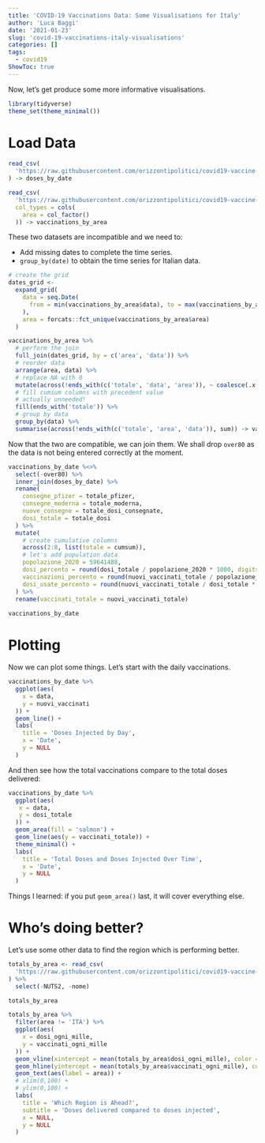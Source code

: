 ```yaml
---
title: 'COVID-19 Vaccinations Data: Some Visualisations for Italy'
author: 'Luca Baggi'
date: '2021-01-23'
slug: 'covid-19-vaccinations-italy-visualisations'
categories: []
tags:
  - covid19
ShowToc: true
---
```


Now, let's get produce some more informative visualisations.

```r
library(tidyverse)
theme_set(theme_minimal())
```

# Load Data

```r
read_csv(
  'https://raw.githubusercontent.com/orizzontipolitici/covid19-vaccine-data/main/data_ita/doses_by_date_ita.csv',
) -> doses_by_date 

read_csv(
  'https://raw.githubusercontent.com/orizzontipolitici/covid19-vaccine-data/main/data_ita/vaccinations_by_area_ita.csv',
  col_types = cols(
    area = col_factor()
  )) -> vaccinations_by_area
```

These two datasets are incompatible and we need to:

* Add missing dates to complete the time series.
* `group_by(date)` to obtain the time series for Italian data.

```r
# create the grid
dates_grid <-
  expand_grid(
    data = seq.Date(
      from = min(vaccinations_by_area$data), to = max(vaccinations_by_area$data), by = 'day'
    ),
    area = forcats::fct_unique(vaccinations_by_area$area)
  )

vaccinations_by_area %>%
  # perform the join
  full_join(dates_grid, by = c('area', 'data')) %>%
  # reorder data
  arrange(area, data) %>%
  # replace NA with 0
  mutate(across(!ends_with(c('totale', 'data', 'area')), ~ coalesce(.x, 0))) %>%
  # fill cumsum columns with precedent value
  # actually unneeded!
  fill(ends_with('totale')) %>%
  # group by data
  group_by(data) %>%
  summarise(across(!ends_with(c('totale', 'area', 'data')), sum)) -> vaccinations_by_date
```

Now that the two are compatible, we can join them. We shall drop `over80` as the data is not being entered correctly at the moment.

```r
vaccinations_by_date %<>%
  select(-over80) %>%
  inner_join(doses_by_date) %>%
  rename(
    consegne_pfizer = totale_pfizer,
    consegne_moderna = totale_moderna,
    nuove_consegne = totale_dosi_consegnate,
    dosi_totale = totale_dosi
  ) %>%
  mutate(
    # create cumulative columns
    across(2:8, list(totale = cumsum)),
    # let's add population data
    popolazione_2020 = 59641488,
    dosi_percento = round(dosi_totale / popolazione_2020 * 1000, digits = 2),
    vaccinazioni_percento = round(nuovi_vaccinati_totale / popolazione_2020 * 1000, digits = 2),
    dosi_usate_percento = round(nuovi_vaccinati_totale / dosi_totale * 100, digits = 2)
  ) %>%
  rename(vaccinati_totale = nuovi_vaccinati_totale)
  
vaccinations_by_date
```

# Plotting

Now we can plot some things. Let's start with the daily vaccinations.

```r
vaccinations_by_date %>%
  ggplot(aes(
    x = data,
    y = nuovi_vaccinati
  )) +
  geom_line() +
  labs(
    title = 'Doses Injected by Day',
    x = 'Date',
    y = NULL
  )
```

And then see how the total vaccinations compare to the total doses delivered:

```r
vaccinations_by_date %>%
  ggplot(aes(
   x = data,
   y = dosi_totale
  )) +
  geom_area(fill = 'salmon') +
  geom_line(aes(y = vaccinati_totale)) +
  theme_minimal() +
  labs(
    title = 'Total Doses and Doses Injected Over Time',
    x = 'Date',
    y = NULL
  )
```

Things I learned: if you put `geom_area()` last, it will cover everything else.

# Who's doing better?

Let's use some other data to find the region which is performing better.

```r
totals_by_area <- read_csv(
  'https://raw.githubusercontent.com/orizzontipolitici/covid19-vaccine-data/main/data_ita/totals_by_area_ita.csv', col_types = cols(area = col_factor())
) %>%
  select(-NUTS2, -nome)

totals_by_area
```


```r
totals_by_area %>%
  filter(area != 'ITA') %>%
  ggplot(aes(
    x = dosi_ogni_mille,
    y = vaccinati_ogni_mille
  )) +
  geom_vline(xintercept = mean(totals_by_area$dosi_ogni_mille), color = 'grey') +
  geom_hline(yintercept = mean(totals_by_area$vaccinati_ogni_mille), color = 'grey') +
  geom_text(aes(label = area)) +
  # xlim(0,100) +
  # ylim(0,100) +
  labs(
    title = 'Which Region is Ahead?',
    subtitle = 'Doses delivered compared to doses injected',
    x = NULL,
    y = NULL
  )
  
```

